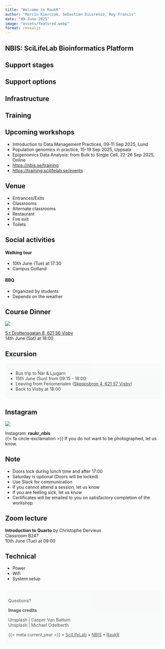 ```yaml
---
title: "Welcome to RaukR"
author: "Marcin Kierczak, Sebastian DiLorenzo, Roy Francis"
date: "09-June-2025"
image: "assets/featured.webp"
format: revealjs
---
```


## NBIS: SciLifeLab Bioinformatics Platform {background-image="assets/bioinformatics-platform.webp"}

## {background-image="assets/core-activities.webp"}

## Support stages {background-image="assets/support-stages.webp"}

## Support options {background-image="assets/support-options.webp"}

## Infrastructure {background-image="assets/infrastructure.webp"}

## Training {background-image="assets/training.webp"}

## Upcoming workshops

::: {.large}

- Introduction to Data Management Practices, 09-11 Sep 2025, Lund
- Population genomics in practice, 15-19 Sep 2025, Uppsala
- Epigenomics Data Analysis: from Bulk to Single Cell, 22-26 Sep 2025, Online
- <https://nbis.se/training>
- <https://training.scilifelab.se/events>

:::

## {background-image="assets/elixir.webp"}

## Venue {background-image="assets/campus.webp"}  

::: {.incremental}
- Entrances/Exits
- Classrooms
- Alternate classrooms
- Restaurant
- Fire exit
- Toilets
:::

## Social activities {background-image="assets/michael-odelberth-uQR7YByRHWk-unsplash-1.webp"}

::: {.fragment}

#### Walking tour

- 10th June (Tue) at 17:30
- Campus Gotland

:::
::: {.fragment}

#### BBQ

- Organized by students
- Depends on the weather

:::

## Course Dinner

![](assets/kapitalhusgarden.webp)  

[S:t Drottensgatan 8, 621 56 Visby](https://maps.app.goo.gl/RbvFqZktmTKJtuc48)  
14th June (Sat) at 18:00  

## Excursion {background-image="assets/casper-van-battum-3eOMkWeWVUc-unsplash.webp"}  

::: {style="background-color:#f8f9f9;padding:10px;border-radius:8px;opacity:0.85;"}
- Bus trip to När & Ljugarn
- 15th June (Sun) from 09:15 - 18:00
- Leaving from Fenomenalen ([Skeppsbron 4, 621 57 Visby](https://maps.app.goo.gl/uBYS5n8eHVDsjQdJA))  
- Back to Visby at 18:00  
:::

## Instagram

![](assets/insta.webp)

Instagram: [**raukr_nbis**]{.badge}  
{{< fa circle-exclamation >}} If you do not want to be photographed, let us know.  

## Note

::: {.incremental}
- Doors lock during lunch time and after 17:00
- Saturday is optional (Doors will be locked)
- Use Slack for communication
- If you cannot attend a session, let us know
- If you are feeling sick, let us know
- Certificates will be emailed to you on satisfactory completion of the workshop
:::

## Zoom lecture

::: {.large}
**Introduction to Quarto** by Christophe Dervieux  
Classroom B24?  
10th June (Tue) at 09:00  
:::

## Technical

- Power
- Wifi
- System setup

##  {background-image="assets/casper-van-battum-ZTGGdBgeCeE-unsplash.webp"}

::: {.v-center .center}
::: {style="background-color:#f8f9f9;padding:10px;border-radius:8px;opacity:0.75;"}

[Questions?]{.largest}

::: {.smaller}

**Image credits**

Unsplash | Casper Van Battum  
Unsplash | Michael Odelberth  

:::

[{{< meta current_year >}} • [SciLifeLab](https://www.scilifelab.se/) • [NBIS](https://nbis.se/) • [RaukR](https://nbisweden.github.io/raukr-2025)]{.smaller}

:::
:::
